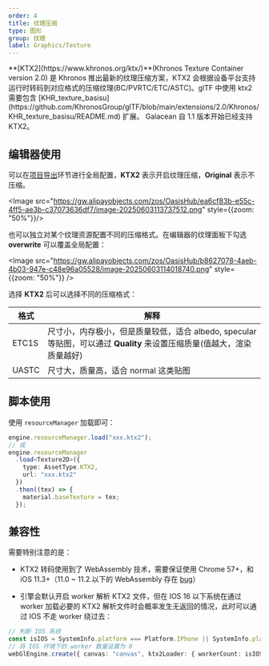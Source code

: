 ```yaml
---
order: 4
title: 纹理压缩
type: 图形
group: 纹理
label: Graphics/Texture
---
```


<Callout>
**[KTX2](https://www.khronos.org/ktx/)**(Khronos Texture Container version 2.0) 是 Khronos 推出最新的纹理压缩方案，KTX2 会根据设备平台支持运行时转码到对应格式的压缩纹理(BC/PVRTC/ETC/ASTC)。glTF 中使用 ktx2 需要包含 [KHR_texture_basisu](https://github.com/KhronosGroup/glTF/blob/main/extensions/2.0/Khronos/KHR_texture_basisu/README.md) 扩展。
Galacean 自 1.1 版本开始已经支持 KTX2。
</Callout>

## 编辑器使用

可以在[项目导出](/docs/platform/platform/)环节进行全局配置，**KTX2** 表示开启纹理压缩，**Original** 表示不压缩。

<Image src="https://gw.alipayobjects.com/zos/OasisHub/ea6cf83b-e55c-4ff5-ae3b-c37073636df7/image-20250603113737512.png" style={{zoom: "50%"}}/>

也可以独立对某个纹理资源配置不同的压缩格式。在编辑器的纹理面板下勾选 **overwrite** 可以覆盖全局配置：

<Image src="https://gw.alipayobjects.com/zos/OasisHub/b8627078-4aeb-4b03-947e-c48e96a05528/image-20250603114018740.png" style={{zoom: "50%"}} />

选择 **KTX2** 后可以选择不同的压缩格式：

| 格式  | 解释                                                         |
| ----- | ------------------------------------------------------------ |
| ETC1S | 尺寸小，内存极小，但是质量较低，适合 albedo, specular 等贴图，可以通过 **Quality** 来设置压缩质量(值越大，渲染质量越好) |
| UASTC | 尺寸大，质量高，适合 normal 这类贴图 |

## 脚本使用

使用 `resourceManager` 加载即可：

```typescript
engine.resourceManager.load("xxx.ktx2");
// 或
engine.resourceManager
  .load<Texture2D>({
    type: AssetType.KTX2,
    url: "xxx.ktx2"
  })
  .then((tex) => {
    material.baseTexture = tex;
  });
```

## 兼容性

需要特别注意的是：

- KTX2 转码使用到了 WebAssembly 技术，需要保证使用 Chrome 57+，和 iOS 11.3+（11.0 ~ 11.2.以下的 WebAssembly 存在 [bug](https://bugs.webkit.org/show_bug.cgi?id=181781)）

- 引擎会默认开启 worker 解析 KTX2 文件，但在 IOS 16 以下系统在通过 worker 加载必要的 KTX2 解析文件时会概率发生无返回的情况，此时可以通过 IOS 不走 worker 绕过去：

```typescript
// 判断 IOS 系统
const isIOS = SystemInfo.platform === Platform.IPhone || SystemInfo.platform === Platform.IPad;
// 将 IOS 环境下的 worker 数量设置为 0
webGlEngine.create({ canvas: "canvas", ktx2Loader: { workerCount: isIOS ? 0 : 4 } });
```

